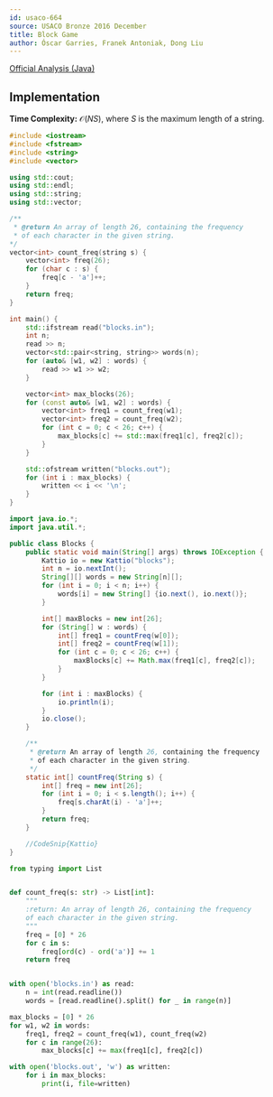 ```yaml
---
id: usaco-664
source: USACO Bronze 2016 December
title: Block Game
author: Óscar Garries, Franek Antoniak, Dong Liu
---
```


[Official Analysis (Java)](http://www.usaco.org/current/data/sol_blocks_bronze_dec16.html)

## Implementation

**Time Complexity:** $\mathcal{O}(NS)$, where $S$ is the maximum length of a string.

<LanguageSection>
<CPPSection>

```cpp
#include <iostream>
#include <fstream>
#include <string>
#include <vector>

using std::cout;
using std::endl;
using std::string;
using std::vector;

/**
 * @return An array of length 26, containing the frequency 
 * of each character in the given string.
*/
vector<int> count_freq(string s) {
	vector<int> freq(26);
	for (char c : s) {
		freq[c - 'a']++;
	}
	return freq;
}

int main() {
	std::ifstream read("blocks.in");
	int n;
	read >> n;
	vector<std::pair<string, string>> words(n);
	for (auto& [w1, w2] : words) {
		read >> w1 >> w2;
	}

	vector<int> max_blocks(26);
	for (const auto& [w1, w2] : words) {
		vector<int> freq1 = count_freq(w1);
		vector<int> freq2 = count_freq(w2);
		for (int c = 0; c < 26; c++) {
			max_blocks[c] += std::max(freq1[c], freq2[c]);
		}
	}

	std::ofstream written("blocks.out");
	for (int i : max_blocks) {
		written << i << '\n';
	}
}
```

</CPPSection>
<JavaSection>

```java
import java.io.*;
import java.util.*;

public class Blocks {
	public static void main(String[] args) throws IOException {
		Kattio io = new Kattio("blocks");
		int n = io.nextInt();
		String[][] words = new String[n][];
		for (int i = 0; i < n; i++) {
			words[i] = new String[] {io.next(), io.next()};
		}

		int[] maxBlocks = new int[26];
		for (String[] w : words) {
			int[] freq1 = countFreq(w[0]);
			int[] freq2 = countFreq(w[1]);
			for (int c = 0; c < 26; c++) {
				maxBlocks[c] += Math.max(freq1[c], freq2[c]);
			}
		}

		for (int i : maxBlocks) {
			io.println(i);
		}
		io.close();
	}

	/**
 	 * @return An array of length 26, containing the frequency 
 	 * of each character in the given string.
	 */
	static int[] countFreq(String s) {
		int[] freq = new int[26];
		for (int i = 0; i < s.length(); i++) {
			freq[s.charAt(i) - 'a']++;
		}
		return freq;
	}

	//CodeSnip{Kattio}
}
```

</JavaSection>
<PySection>

```py
from typing import List


def count_freq(s: str) -> List[int]:
	"""
	:return: An array of length 26, containing the frequency
	of each character in the given string.
	"""
	freq = [0] * 26
	for c in s:
		freq[ord(c) - ord('a')] += 1
	return freq


with open('blocks.in') as read:
	n = int(read.readline())
	words = [read.readline().split() for _ in range(n)]

max_blocks = [0] * 26
for w1, w2 in words:
	freq1, freq2 = count_freq(w1), count_freq(w2)
	for c in range(26):
		max_blocks[c] += max(freq1[c], freq2[c])

with open('blocks.out', 'w') as written:
	for i in max_blocks:
		print(i, file=written)
```

</PySection>
</LanguageSection>
